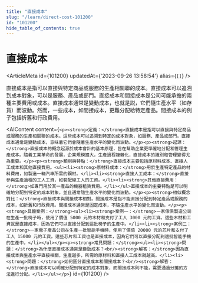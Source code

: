 ```yaml
---
title: "直接成本"
slug: "/learn/direct-cost-101200"
id: "101200"
hide_table_of_contents: true
---
```



# 直接成本

<ArticleMeta id={101200} updatedAt={'2023-09-26 13:58:54'} alias={`[]`} />
<div className='border-solid border-b border-t-0 my-4 border-[var(--ifm-color-gray-300)]' />

直接成本是指可以直接與特定商品或服務的生產相關聯的成本。直接成本可以追溯到成本對象，可以是服務、產品或部門。直接成本和間接成本是公司可能承擔的兩種主要費用或成本。直接成本通常是變動成本，也就是説，它們隨生產水平（如存貨）而波動。然而，一些成本，如間接成本，更難分配給特定產品。間接成本的例子包括折舊和行政費用。

<AIContent content={`<p><strong>定義：</strong>直接成本是指可以直接與特定商品或服務的生產相關聯的成本。這些成本可以追溯到特定的成本對象，如服務、產品或部門。直接成本通常是變動成本，意味着它們會隨着生產水平的變化而波動。</p><p><strong>起源：</strong>直接成本的概念起源於成本會計的基本原理，旨在幫助企業更準確地分配和管理生產成本。隨着工業革命的發展，企業規模擴大，生產過程複雜化，直接成本的識別和管理變得尤為重要。</p><p><strong>類別與特點：</strong>直接成本主要包括原材料成本、直接人工成本和其他直接費用。<ul><li><strong>原材料成本：</strong>用於生產特定產品的材料費用，如製造一輛汽車所需的鋼材。</li><li><strong>直接人工成本：</strong>直接參與生產過程的工人工資，如裝配線工人的工資。</li><li><strong>其他直接費用：</strong>如專門用於某一產品的機器租賃費用。</li></ul>直接成本的主要特點是可以明確地分配到特定的成本對象，並且通常隨生產水平的變化而波動。</p><p><strong>相似概念對比：</strong>直接成本與間接成本相對。間接成本是指不能直接分配到特定產品或服務的成本，如折舊和行政費用。間接成本通常是固定成本，不隨生產水平的變化而波動。</p><p><strong>具體案例：</strong><ul><li><strong>案例一：</strong>一家傢俱製造公司在生產一批椅子時，使用了價值 5000 元的木材和支付了工人 3000 元的工資。這些木材和工資就是直接成本，因為它們可以直接分配到這批椅子的生產中。</li><li><strong>案例二：</strong>一家電子產品公司在生產一批智能手機時，使用了價值 20000 元的芯片和支付了工人 15000 元的工資。這些芯片和工資也是直接成本，因為它們可以直接分配到這批智能手機的生產中。</li></ul></p><p><strong>常見問題：</strong><ul><li><strong>問題：</strong>為什麼直接成本通常是變動成本？<br/><strong>解答：</strong>因為直接成本與生產水平直接相關，生產越多，所需的原材料和直接人工成本就越高。</li><li><strong>問題：</strong>如何區分直接成本和間接成本？<br/><strong>解答：</strong>直接成本可以明確分配到特定的成本對象，而間接成本則不能，需要通過分攤的方法進行分配。</li></ul></p>`} id={101200} />
